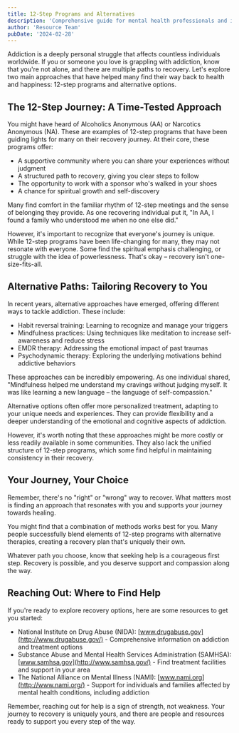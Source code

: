 ```yaml
---
title: 12-Step Programs and Alternatives
description: 'Comprehensive guide for mental health professionals and individuals in recovery'
author: 'Resource Team'
pubDate: '2024-02-28'
---
```


Addiction is a deeply personal struggle that affects countless individuals worldwide. If you or someone you love is grappling with addiction, know that you're not alone, and there are multiple paths to recovery. Let's explore two main approaches that have helped many find their way back to health and happiness: 12-step programs and alternative options.

## The 12-Step Journey: A Time-Tested Approach

You might have heard of Alcoholics Anonymous (AA) or Narcotics Anonymous (NA). These are examples of 12-step programs that have been guiding lights for many on their recovery journey. At their core, these programs offer:

- A supportive community where you can share your experiences without judgment
- A structured path to recovery, giving you clear steps to follow
- The opportunity to work with a sponsor who's walked in your shoes
- A chance for spiritual growth and self-discovery

Many find comfort in the familiar rhythm of 12-step meetings and the sense of belonging they provide. As one recovering individual put it, "In AA, I found a family who understood me when no one else did."

However, it's important to recognize that everyone's journey is unique. While 12-step programs have been life-changing for many, they may not resonate with everyone. Some find the spiritual emphasis challenging, or struggle with the idea of powerlessness. That's okay – recovery isn't one-size-fits-all.

## Alternative Paths: Tailoring Recovery to You

In recent years, alternative approaches have emerged, offering different ways to tackle addiction. These include:

- Habit reversal training: Learning to recognize and manage your triggers
- Mindfulness practices: Using techniques like meditation to increase self-awareness and reduce stress
- EMDR therapy: Addressing the emotional impact of past traumas
- Psychodynamic therapy: Exploring the underlying motivations behind addictive behaviors

These approaches can be incredibly empowering. As one individual shared, "Mindfulness helped me understand my cravings without judging myself. It was like learning a new language – the language of self-compassion."

Alternative options often offer more personalized treatment, adapting to your unique needs and experiences. They can provide flexibility and a deeper understanding of the emotional and cognitive aspects of addiction.

However, it's worth noting that these approaches might be more costly or less readily available in some communities. They also lack the unified structure of 12-step programs, which some find helpful in maintaining consistency in their recovery.

## Your Journey, Your Choice

Remember, there's no "right" or "wrong" way to recover. What matters most is finding an approach that resonates with you and supports your journey towards healing.

You might find that a combination of methods works best for you. Many people successfully blend elements of 12-step programs with alternative therapies, creating a recovery plan that's uniquely their own.

Whatever path you choose, know that seeking help is a courageous first step. Recovery is possible, and you deserve support and compassion along the way.

## Reaching Out: Where to Find Help

If you're ready to explore recovery options, here are some resources to get you started:

- National Institute on Drug Abuse (NIDA): [www.drugabuse.gov](http://www.drugabuse.gov/) - Comprehensive information on addiction and treatment options
- Substance Abuse and Mental Health Services Administration (SAMHSA): [www.samhsa.gov](http://www.samhsa.gov/) - Find treatment facilities and support in your area
- The National Alliance on Mental Illness (NAMI): [www.nami.org](http://www.nami.org/) - Support for individuals and families affected by mental health conditions, including addiction

Remember, reaching out for help is a sign of strength, not weakness. Your journey to recovery is uniquely yours, and there are people and resources ready to support you every step of the way.
